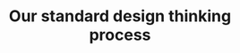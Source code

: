 ---
title: "Our standard design thinking process"
shape: 
  light: "/assets/imgs/shape/img-s-48.webp"
  dark: "/assets/imgs/shape/img-s-48-light.webp"
process_list: 
  - serial_no: 1
    icon: 
      light: "/assets/imgs/icon/icon-s-16-light.webp"
      dark: "/assets/imgs/icon/icon-s-16.webp"
    title: "User Research"

  - serial_no: 2
    icon: 
      light: "/assets/imgs/icon/icon-s-17-light.webp"
      dark: "/assets/imgs/icon/icon-s-17.webp"
    title: "Define Problems"

  - serial_no: 3
    icon: 
      light: "/assets/imgs/icon/icon-s-18-light.webp"
      dark: "/assets/imgs/icon/icon-s-18.webp"
    title: "Design and Prototype"

  - serial_no: 4
    icon: 
      light: "/assets/imgs/icon/icon-s-19-light.webp"
      dark: "/assets/imgs/icon/icon-s-19.webp"
    title: "Evaluation & Testing"

  - serial_no: 5
    icon: 
      light: "/assets/imgs/icon/icon-s-17-light.webp"
      dark: "/assets/imgs/icon/icon-s-17.webp"
    title: "Define Problems"

  - serial_no: 6
    icon: 
      light: "/assets/imgs/icon/icon-s-18-light.webp"
      dark: "/assets/imgs/icon/icon-s-18.webp"
    title: "Design and Prototype"
      
---